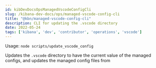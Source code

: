 ---
id: kibDevDocsOpsManagedVscodeConfigCli
slug: /kibana-dev-docs/ops/managed-vscode-config-cli
title: "@kbn/managed-vscode-config-cli"
description: CLI for updating the .vscode directory
date: 2022-05-24
tags: ['kibana', 'dev', 'contributor', 'operations', 'vscode']
---

Usage: `node scripts/update_vscode_config`

Updates the `.vscode` directory to have the current value of the managed configs, and updates the managed config files from <DocLink id="kibDevDocsOpsManagedVscodeConfig" />